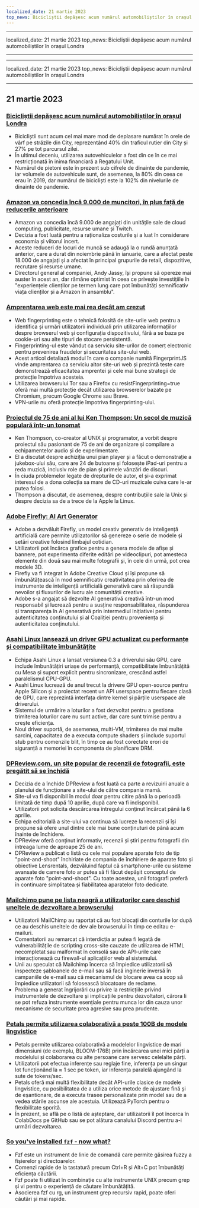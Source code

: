 ```yaml
---
localized_date: 21 martie 2023
top_news: Bicicliștii depășesc acum numărul automobiliștilor în orașul Londra
---
```


---

localized_date: 21 martie 2023
top_news: Bicicliștii depășesc acum numărul automobiliștilor în orașul Londra

---

---

localized_date: 21 martie 2023
top_news: Bicicliștii depășesc acum numărul automobiliștilor în orașul Londra

---



<CallToAction />

<Steps>

## 21 martie 2023

### [Bicicliștii depășesc acum numărul automobiliștilor în orașul Londra](https://www.forbes.com/sites/carltonreid/2023/03/01/cyclists-now-outnumber-motorists-in-city-of-london/?ref=hackernewsgpt.com)

- Bicicliștii sunt acum cel mai mare mod de deplasare numărat în orele de vârf pe străzile din City, reprezentând 40% din traficul rutier din City și 27% pe tot parcursul zilei.
- În ultimul deceniu, utilizarea autovehiculelor a fost din ce în ce mai restricționată în inima financiară a Regatului Unit.
- Numărul de pietoni este în prezent sub cifrele de dinainte de pandemie, iar volumele de autovehicule sunt, de asemenea, la 80% din ceea ce erau în 2019, dar numărul de bicicliști este la 102% din nivelurile de dinainte de pandemie.

### [Amazon va concedia încă 9.000 de muncitori, în plus față de reducerile anterioare](https://www.cnbc.com/2023/03/20/amazon-layoffs-company-to-cut-off-9000-more-workers.html?ref=hackernewsgpt.com)

- Amazon va concedia încă 9.000 de angajați din unitățile sale de cloud computing, publicitate, resurse umane și Twitch.
- Decizia a fost luată pentru a raționaliza costurile și a luat în considerare economia și viitorul incert.
- Aceste reduceri de locuri de muncă se adaugă la o rundă anunțată anterior, care a durat din noiembrie până în ianuarie, care a afectat peste 18.000 de angajați și a afectat în principal grupurile de retail, dispozitive, recrutare și resurse umane.
- Directorul general al companiei, Andy Jassy, își propune să opereze mai auster în acest an, dar rămâne optimist în ceea ce privește investițiile în "experiențele clienților pe termen lung care pot îmbunătăți semnificativ viața clienților și a Amazon în ansamblu".

### [Amprentarea web este mai rea decât am crezut](https://www.bitestring.com/posts/2023-03-19-web-fingerprinting-is-worse-than-I-thought.html?ref=hackernewsgpt.com)

- Web fingerprinting este o tehnică folosită de site-urile web pentru a identifica și urmări utilizatorii individuali prin utilizarea informațiilor despre browserul web și configurația dispozitivului, fără a se baza pe cookie-uri sau alte tipuri de stocare persistentă.
- Fingerprinting-ul este vândut ca serviciu site-urilor de comerț electronic pentru prevenirea fraudelor și securitatea site-ului web.
- Acest articol detaliază modul în care o companie numită FingerprintJS vinde amprentarea ca serviciu altor site-uri web și prezintă teste care demonstrează eficacitatea amprentei și cele mai bune strategii de protecție împotriva acesteia.
- Utilizarea browserului Tor sau a Firefox cu resistFingerprinting=true oferă mai multă protecție decât utilizarea browserelor bazate pe Chromium, precum Google Chrome sau Brave.
- VPN-urile nu oferă protecție împotriva fingerprinting-ului.

### [Proiectul de 75 de ani al lui Ken Thompson: Un secol de muzică populară într-un tonomat](https://www.youtube.com/watch?v=kaandEt_pKw&ref=hackernewsgpt.com)

- Ken Thompson, co-creator al UNIX și programator, a vorbit despre proiectul său pasionant de 75 de ani de organizare și compilare a echipamentelor audio și de experimentare.
- El a discutat despre achiziția unui pian player și a făcut o demonstrație a jukebox-ului său, care are 24 de butoane și folosește iPad-uri pentru a reda muzică, inclusiv role de pian și primele vânzări de discuri.
- În ciuda problemelor legate de drepturile de autor, el și-a exprimat interesul de a dona colecția sa mare de CD-uri muzicale cuiva care le-ar putea folosi.
- Thompson a discutat, de asemenea, despre contribuțiile sale la Unix și despre decizia sa de a trece de la Apple la Linux.

### [Adobe Firefly: AI Art Generator](https://www.adobe.com/sensei/generative-ai/firefly.html?ref=hackernewsgpt.com)

- Adobe a dezvăluit Firefly, un model creativ generativ de inteligență artificială care permite utilizatorilor să genereze o serie de modele și setări creative folosind limbajul cotidian.
- Utilizatorii pot încărca grafice pentru a genera modele de afișe și bannere, pot experimenta diferite editări pe videoclipuri, pot amesteca elemente din două sau mai multe fotografii și, în cele din urmă, pot crea modele 3D.
- Firefly va fi integrat în Adobe Creative Cloud și își propune să îmbunătățească în mod semnificativ creativitatea prin oferirea de instrumente de inteligență artificială generativă care să răspundă nevoilor și fluxurilor de lucru ale comunității creative.
- Adobe s-a angajat să dezvolte AI generativă creativă într-un mod responsabil și lucrează pentru a susține responsabilitatea, răspunderea și transparența în AI generativă prin intermediul Inițiativei pentru autenticitatea conținutului și al Coaliției pentru proveniența și autenticitatea conținutului.

### [Asahi Linux lansează un driver GPU actualizat cu performanțe și compatibilitate îmbunătățite](https://asahilinux.org/2023/03/road-to-vulkan/?ref=hackernewsgpt.com)

- Echipa Asahi Linux a lansat versiunea 0.3 a driverului său GPU, care include îmbunătățiri uriașe de performanță, compatibilitate îmbunătățită cu Mesa și suport explicit pentru sincronizare, crescând astfel paralelismul CPU-GPU.
- Asahi Linux lucrează de anul trecut la drivere GPU open-source pentru Apple Silicon și a proiectat recent un API userspace pentru fiecare clasă de GPU, care reprezintă interfața dintre kernel și părțile userspace ale driverului.
- Sistemul de urmărire a loturilor a fost dezvoltat pentru a gestiona trimiterea loturilor care nu sunt active, dar care sunt trimise pentru a crește eficiența.
- Noul driver suportă, de asemenea, multi-VM, trimiterea de mai multe sarcini, capacitatea de a executa compute shaders și include suportul stub pentru comenzile blit, în timp ce au fost corectate erori de siguranță a memoriei în componenta de planificare DRM.

### [DPReview.com, un site popular de recenzii de fotografii, este pregătit să se închidă](https://www.dpreview.com/news/5901145460/dpreview-com-to-close?ref=hackernewsgpt.com)

- Decizia de a închide DPReview a fost luată ca parte a revizuirii anuale a planului de funcționare a site-ului de către compania mamă.
- Site-ul va fi disponibil în modul doar pentru citire până la o perioadă limitată de timp după 10 aprilie, după care va fi indisponibil.
- Utilizatorii pot solicita descărcarea întregului conținut încărcat până la 6 aprilie.
- Echipa editorială a site-ului va continua să lucreze la recenzii și își propune să ofere unul dintre cele mai bune conținuturi de până acum înainte de închidere.
- DPReview oferă conținut informativ, recenzii și știri pentru fotografii din întreaga lume de aproape 25 de ani.
- DPReview a publicat o listă cu cele mai populare aparate foto de tip "point-and-shoot" închiriate de compania de închiriere de aparate foto și obiective Lensrentals, dezvăluind faptul că smartphone-urile cu sisteme avansate de camere foto ar putea să fi făcut depășit conceptul de aparate foto "point-and-shoot". Cu toate acestea, unii fotografi preferă în continuare simplitatea și fiabilitatea aparatelor foto dedicate.

### [Mailchimp pune pe lista neagră a utilizatorilor care deschid uneltele de dezvoltare a browserului](http://news.ycombinator.com/item?id=35235732&ref=hackernewsgpt.com)

- Utilizatorii MailChimp au raportat că au fost blocați din conturile lor după ce au deschis uneltele de dev ale browserului în timp ce editau e-mailuri.
- Comentatorii au remarcat că interdicția ar putea fi legată de vulnerabilitățile de scripting cross-site cauzate de utilizarea de HTML necompletat sau malformat în consolă sau de API-urile care interacționează cu firewall-ul aplicațiilor web al sistemului.
- Unii au speculat că Mailchimp încerca să împiedice utilizatorii să inspecteze șabloanele de e-mail sau să facă inginerie inversă în campaniile de e-mail sau că mecanismul de blocare avea ca scop să împiedice utilizatorii să folosească blocatoare de reclame.
- Problema a generat îngrijorări cu privire la restricțiile privind instrumentele de dezvoltare și implicațiile pentru dezvoltatori, cărora li se pot refuza instrumente esențiale pentru munca lor din cauza unor mecanisme de securitate prea agresive sau prea prudente.

### [Petals permite utilizarea colaborativă a peste 100B de modele lingvistice](https://petals.ml/?ref=hackernewsgpt.com)

- Petals permite utilizarea colaborativă a modelelor lingvistice de mari dimensiuni (de exemplu, BLOOM-176B) prin încărcarea unei mici părți a modelului și colaborarea cu alte persoane care servesc celelalte părți.
- Utilizatorii pot efectua inferențe sau reglaje fine, inferența pe un singur lot funcționând la ≈ 1 sec pe token, iar inferența paralelă ajungând la sute de tokens/sec.
- Petals oferă mai multă flexibilitate decât API-urile clasice de modele lingvistice, cu posibilitatea de a utiliza orice metode de ajustare fină și de eșantionare, de a executa trasee personalizate prin model sau de a vedea stările ascunse ale acestuia. Utilizează PyTorch pentru o flexibilitate sporită.
- În prezent, se află pe o listă de așteptare, dar utilizatorii îl pot încerca în ColabDocs pe GitHub sau se pot alătura canalului Discord pentru a-i urmări dezvoltarea.

### [So you've installed `fzf` - now what?](https://andrew-quinn.me/fzf/?ref=hackernewsgpt.com)

- Fzf este un instrument de linie de comandă care permite găsirea fuzzy a fișierelor și directoarelor.
- Comenzi rapide de la tastatură precum Ctrl+R și Alt+C pot îmbunătăți eficiența căutării.
- Fzf poate fi utilizat în combinație cu alte instrumente UNIX precum grep și vi pentru o experiență de căutare îmbunătățită.
- Asocierea fzf cu rg, un instrument grep recursiv rapid, poate oferi căutări și mai rapide.

</Steps>
